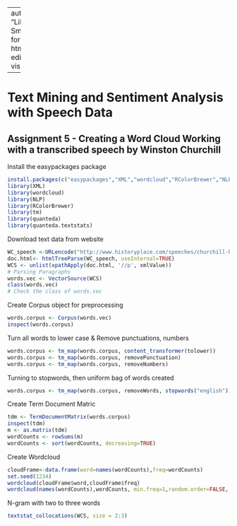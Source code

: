 

---
author: "Libby Smith"
format: html
editor: visual

---


# Text Mining and Sentiment Analysis with Speech Data

## Assignment 5 - Creating a Word Cloud Working with a transcribed speech by Winston Churchill

 Install the easypackages package 
```{r}

install.packages(c("easypackages","XML","wordcloud","RColorBrewer","NLP","tm","quanteda","quanteda.textstats"), repos = "http://cran.us.r-project.org")
library(XML)
library(wordcloud)
library(NLP)
library(RColorBrewer)
library(tm)
library(quanteda)
library(quanteda.textstats)
```
 


Download text data from website
```{r}
WC_speech <-URLencode("http://www.historyplace.com/speeches/churchill-hour.htm")
doc.html<- htmlTreeParse(WC_speech, useInternal=TRUE)
WCS <- unlist(xpathApply(doc.html, '//p', xmlValue))
# Parsing Paragraphs
words.vec <- VectorSource(WCS)
class(words.vec)
# Check the class of words.vec
```

Create Corpus object for preprocessing
```{r}
words.corpus <- Corpus(words.vec)
inspect(words.corpus)
```


Turn all words to lower case & Remove punctuations, numbers
```{r}
words.corpus <- tm_map(words.corpus, content_transformer(tolower))
words.corpus <- tm_map(words.corpus, removePunctuation)
words.corpus <- tm_map(words.corpus, removeNumbers)
```

Turning to stopwords, then uniform bag of words created
```{r}
words.corpus <- tm_map(words.corpus, removeWords, stopwords("english"))

```

Create Term Document Matric
```{r}
tdm <- TermDocumentMatrix(words.corpus)
inspect(tdm)
m <- as.matrix(tdm)
wordCounts <- rowSums(m)
wordCounts <- sort(wordCounts, decreasing=TRUE)
```


Create Wordcloud
```{r}
cloudFrame<-data.frame(word=names(wordCounts),freq=wordCounts)
set.seed(1234)
wordcloud(cloudFrame$word,cloudFrame$freq)
wordcloud(names(wordCounts),wordCounts, min.freq=1,random.order=FALSE, max.words=200,scale=c(4,.5), rot.per=0.35,colors=brewer.pal(8,"Dark2"))
```

N-gram with two to three words
```{r}
textstat_collocations(WCS, size = 2:3) 
```

